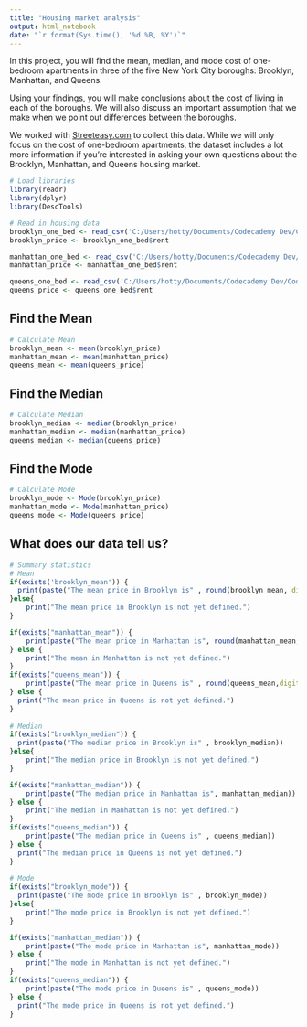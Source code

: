```yaml
---
title: "Housing market analysis"
output: html_notebook
date: "`r format(Sys.time(), '%d %B, %Y')`"
---
```


In this project, you will find the mean, median, and mode cost of one-bedroom apartments in three of the five New York City boroughs: Brooklyn, Manhattan, and Queens.

Using your findings, you will make conclusions about the cost of living in each of the boroughs. We will also discuss an important assumption that we make when we point out differences between the boroughs.

We worked with [Streeteasy.com](http://Streeteasy.com) to collect this data. While we will only focus on the cost of one-bedroom apartments, the dataset includes a lot more information if you’re interested in asking your own questions about the Brooklyn, Manhattan, and Queens housing market.

```r
# Load libraries
library(readr)
library(dplyr)
library(DescTools)
```

```r
# Read in housing data
brooklyn_one_bed <- read_csv('C:/Users/hotty/Documents/Codecademy Dev/Codecademy/Projects/Data/streeteasy/brooklyn.csv')
brooklyn_price <- brooklyn_one_bed$rent

manhattan_one_bed <- read_csv('C:/Users/hotty/Documents/Codecademy Dev/Codecademy/Projects/Data/streeteasy/manhattan.csv')
manhattan_price <- manhattan_one_bed$rent

queens_one_bed <- read_csv('C:/Users/hotty/Documents/Codecademy Dev/Codecademy/Projects/Data/streeteasy/queens.csv')
queens_price <- queens_one_bed$rent

```

## Find the Mean
```r
# Calculate Mean
brooklyn_mean <- mean(brooklyn_price)
manhattan_mean <- mean(manhattan_price)
queens_mean <- mean(queens_price)
```

## Find the Median
```r
# Calculate Median
brooklyn_median <- median(brooklyn_price)
manhattan_median <- median(manhattan_price)
queens_median <- median(queens_price)
```

## Find the Mode
```r
# Calculate Mode
brooklyn_mode <- Mode(brooklyn_price)
manhattan_mode <- Mode(manhattan_price)
queens_mode <- Mode(queens_price)
```

## What does our data tell us?
```r
# Summary statistics
# Mean
if(exists('brooklyn_mean')) {
  print(paste("The mean price in Brooklyn is" , round(brooklyn_mean, digits=2))) 
}else{
    print("The mean price in Brooklyn is not yet defined.")
}

if(exists("manhattan_mean")) {
    print(paste("The mean price in Manhattan is", round(manhattan_mean,digits=2)))
} else {
    print("The mean in Manhattan is not yet defined.")
}
if(exists("queens_mean")) {
    print(paste("The mean price in Queens is" , round(queens_mean,digits=2)))
} else {
  print("The mean price in Queens is not yet defined.")
}   
    
# Median
if(exists("brooklyn_median")) {
  print(paste("The median price in Brooklyn is" , brooklyn_median)) 
}else{
    print("The median price in Brooklyn is not yet defined.")
}

if(exists("manhattan_median")) {
    print(paste("The median price in Manhattan is", manhattan_median))
} else {
    print("The median in Manhattan is not yet defined.")
}
if(exists("queens_median")) {
    print(paste("The median price in Queens is" , queens_median))
} else {
  print("The median price in Queens is not yet defined.")
} 
    
# Mode
if(exists("brooklyn_mode")) {
  print(paste("The mode price in Brooklyn is" , brooklyn_mode)) 
}else{
    print("The mode price in Brooklyn is not yet defined.")
}

if(exists("manhattan_median")) {
    print(paste("The mode price in Manhattan is", manhattan_mode))
} else {
    print("The mode in Manhattan is not yet defined.")
}
if(exists("queens_median")) {
    print(paste("The mode price in Queens is" , queens_mode))
} else {
  print("The mode price in Queens is not yet defined.")
} 
```